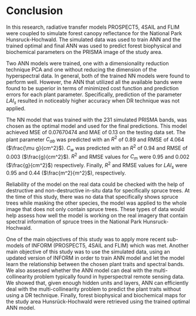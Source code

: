 # Conclusion

In this research, radiative transfer models PROSPECT5, 4SAIL and FLIM were coupled to simulate forest canopy reflectance for the National Park Hunsruck-Hochwald. The simulated data was used to train ANN and the trained optimal and final ANN was used to predict forest biophysical and biochemical parameters on the PRISMA image of the study area.

Two ANN models were trained, one with a dimensionality reduction technique PCA and one without reducing the dimension of the hyperspectral data. In general, both of the trained NN models were found to perform well. However, the ANN that utilized all the available bands were found to be superior in terms of minimized cost function and prediction errors for each plant parameter. Specifically, prediction of the parameter $LAI_{s}$ resulted in noticeably higher accuracy when DR technique was not applied.

The NN model that was trained with the 231 simulated PRISMA bands, was chosen as the optimal model and used for the final predictions. This model achieved MSE of 0.07670474 and MAE of 0.13 on the testing data set. The plant parameter $C_{ab}$ was predicted with an $R^2$ of 0.89 and RMSE of 4.064 ($\frac{\mu g}{cm^2}$). $C_{w}$ was predicted with an $R^2$ of 0.94 and RMSE of 0.003 ($\frac{g}{cm^2}$). $R^2$ and RMSE values for $C_{m}$ were 0.95 and 0.002 ($\frac{g}{cm^2}$) respectively. Finally, $R^2$ and RMSE values for $LAI_{s}$ were 0.95 and 0.44 ($\frac{m^2}{m^2}$), respectively.

Reliability of the model on the real data could be checked with the help of destructive and non-destructive in-situ data for specifically spruce trees. At the time of this study, there was no data that specifically shows spruce trees while masking the other species, the model was applied to the whole image that does not only contain spruce trees. These types of data would help assess how well the model is working on the real imagery that contain spectral information of spruce trees in the National Park Hunsruck-Hochwald.

One of the main objectives of this study was to apply more recent sub-models of INFORM (PROSPECT5, 4SAIL and FLIM) which was met. Another main objective of this study was to use the simulated data, using an updated version of INFORM in order to train ANN model and let the model learn the relationship between the chosen plant traits and spectral bands. We also assessed whether the ANN model can deal with the multi-collinearity problem typically found in hyperspectral remote sensing data. We showed that, given enough hidden units and layers, ANN can efficiently deal with the multi-collinearity problem to predict the plant traits without using a DR technique. Finally, forest biophysical and biochemical maps for the study area Hunsrück-Hochwald were retrieved using the trained optimal ANN model.